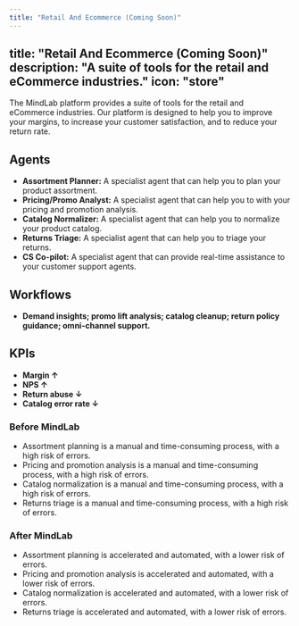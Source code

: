 ```yaml
---
title: "Retail And Ecommerce (Coming Soon)"
---
```

title: "Retail And Ecommerce (Coming Soon)"
description: "A suite of tools for the retail and eCommerce industries."
icon: "store"
---

The MindLab platform provides a suite of tools for the retail and eCommerce industries. Our platform is designed to help you to improve your margins, to increase your customer satisfaction, and to reduce your return rate.

## Agents

-   **Assortment Planner:** A specialist agent that can help you to plan your product assortment.
-   **Pricing/Promo Analyst:** A specialist agent that can help you to with your pricing and promotion analysis.
-   **Catalog Normalizer:** A specialist agent that can help you to normalize your product catalog.
-   **Returns Triage:** A specialist agent that can help you to triage your returns.
-   **CS Co-pilot:** A specialist agent that can provide real-time assistance to your customer support agents.

## Workflows

-   **Demand insights; promo lift analysis; catalog cleanup; return policy guidance; omni-channel support.**

## KPIs

-   **Margin ↑**
-   **NPS ↑**
-   **Return abuse ↓**
-   **Catalog error rate ↓**
### Before MindLab

-   Assortment planning is a manual and time-consuming process, with a high risk of errors.
-   Pricing and promotion analysis is a manual and time-consuming process, with a high risk of errors.
-   Catalog normalization is a manual and time-consuming process, with a high risk of errors.
-   Returns triage is a manual and time-consuming process, with a high risk of errors.

### After MindLab

-   Assortment planning is accelerated and automated, with a lower risk of errors.
-   Pricing and promotion analysis is accelerated and automated, with a lower risk of errors.
-   Catalog normalization is accelerated and automated, with a lower risk of errors.
-   Returns triage is accelerated and automated, with a lower risk of errors.